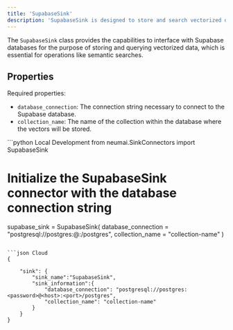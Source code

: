 ```yaml
---
title: 'SupabaseSink'
description: 'SupabaseSink is designed to store and search vectorized data within Supabase databases, enabling efficient similarity searches and data management.'
---
```


The `SupabaseSink` class provides the capabilities to interface with Supabase databases for the purpose of storing and querying vectorized data, which is essential for operations like semantic searches.

## Properties

Required properties:
- `database_connection`: The connection string necessary to connect to the Supabase database.
- `collection_name`: The name of the collection within the database where the vectors will be stored.

<CodeGroup>
```python Local Development
from neumai.SinkConnectors import SupabaseSink

# Initialize the SupabaseSink connector with the database connection string
supabase_sink = SupabaseSink(
    database_connection = "postgresql://postgres:<password>@<host>:<port>/postgres",
    collection_name = "collection-name"
)
```

```json Cloud
{

    "sink": {
        "sink_name":"SupabaseSink",
        "sink_information":{
            "database_connection": "postgresql://postgres:<password>@<host>:<port>/postgres",
            "collection_name": "collection-name"
        }
    }
}
```
</CodeGroup>